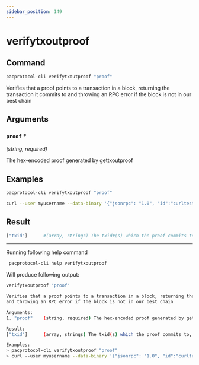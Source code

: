 ```yaml
---
sidebar_position: 149
---
```


# verifytxoutproof
## Command

```bash
pacprotocol-cli verifytxoutproof "proof"
```

Verifies that a proof points to a transaction in a block, returning the transaction it commits to
and throwing an RPC error if the block is not in our best chain



## Arguments

### `proof` <span class='asterisk'>*</span>
*(string, required)*

The hex-encoded proof generated by gettxoutproof


## Examples
```bash
pacprotocol-cli verifytxoutproof "proof"
```

```bash
curl --user myusername --data-binary '{"jsonrpc": "1.0", "id":"curltest", "method": "gettxoutproof", "params": ["proof"] }' -H 'content-type: text/plain;' http://127.0.0.1:1111/
```
## Result
```bash
["txid"]      #(array, strings) The txid#(s) which the proof commits to, or empty array if the proof can not be validated.
```


___

Running following help command
```bash
 pacprotocol-cli help verifytxoutproof
```
Will produce following output:


```bash
verifytxoutproof "proof"

Verifies that a proof points to a transaction in a block, returning the transaction it commits to
and throwing an RPC error if the block is not in our best chain

Arguments:
1. "proof"    (string, required) The hex-encoded proof generated by gettxoutproof

Result:
["txid"]      (array, strings) The txid(s) which the proof commits to, or empty array if the proof can not be validated.

Examples:
> pacprotocol-cli verifytxoutproof "proof"
> curl --user myusername --data-binary '{"jsonrpc": "1.0", "id":"curltest", "method": "gettxoutproof", "params": ["proof"] }' -H 'content-type: text/plain;' http://127.0.0.1:1111/

```

